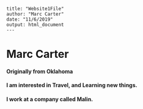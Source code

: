 ```undefined
title: "Website1File"
author: "Marc Carter"
date: "11/6/2019"
output: html_document
---
```
# Marc Carter

#### Originally from Oklahoma

#### I am interested in Travel, and Learning new things.

#### I work at a company called Malin.

